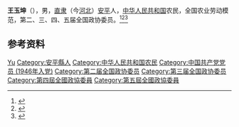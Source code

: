 '''王玉坤'''（{{bd|1913年||1984年|2月4日|}}），男，[[直隶|直隶]]（今[[河北|河北]]）[[安平县|安平]]人，[[中华人民共和国|中华人民共和国]]农民，全国农业劳动模范，第二、三、四、五届全国政协委员。<ref>{{Cite book|title=历届全国政协委员人名辞典|author=|publisher=中国国际广播出版社|year=1996|isbn=9787507813746|location=北京|pages=286}}</ref><ref>{{Cite book|title=中华人民共和国职官志|author=何虎生, 李耀东, 向常福主编|publisher=中国社会出版社|year=2003|isbn=9787800883934|location=北京|pages=}}</ref><ref>{{Cite web|title=【河北人物】全国农业劳模王玉坤|url=https://www.thepaper.cn/newsDetail_forward_3267923|accessdate=2020-10-19|work=澎湃新闻}}</ref>

== 参考资料 ==
{{reflist}}

{{中国人物小作品}}

{{Authority control}}
{{DEFAULTSORT:Wang王}}
[[Category:王姓|Yu]]
[[Category:安平縣人|Category:安平縣人]]
[[Category:中华人民共和国农民|Category:中华人民共和国农民]]
[[Category:中国共产党党员_(1946年入党)|Category:中国共产党党员 (1946年入党)]]
[[Category:第二届全国政协委员|Category:第二届全国政协委员]]
[[Category:第三届全国政协委员|Category:第三届全国政协委员]]
[[Category:第四屆全國政協委員|Category:第四屆全國政協委員]]
[[Category:第五屆全國政協委員|Category:第五屆全國政協委員]]